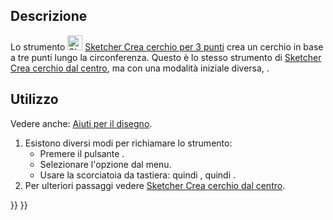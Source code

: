 <languages/>

{{Docnav/it
|[[Sketcher_CreateCircle/it|Cerchio dal centro]]
|[[Sketcher_CreateEllipseByCenter/it|Ellisse dal centro]]
|[[Sketcher_Workbench/it|Sketcher]]
|IconL=Sketcher_CreateCircle.svg
|IconR=Sketcher_CreateEllipseByCenter.svg
|IconC=Workbench_Sketcher.svg
}}

{{GuiCommand/it
|Name=Sketcher Create3PointCircle
|Name/it=Sketcher Crea cerchio per 3 punti
|MenuLocation=Schizzo → Geometrie Sketcher → Crea cerchio per 3 punti
|Workbenches=[[Sketcher_Workbench/it|Sketcher]]
|Shortcut={{KEY|G}} {{KEY|3}} {{KEY|C}}
|SeeAlso=[[Sketcher_CreateCircle/it|Sketcher Crea cerchio dal centro]]
}}

<span id="Description"></span>
==Descrizione==

Lo strumento [[Image:Sketcher_Create3PointCircle.svg|24px]] [[Sketcher_Create3PointCircle/it|Sketcher Crea cerchio per 3 punti]] crea un cerchio in base a tre punti lungo la circonferenza. Questo è lo stesso strumento di [[Sketcher_CreateCircle/it|Sketcher Crea cerchio dal centro]], ma con una modalità iniziale diversa, {{Version/it|1.0}}.

<span id="Usage"></span>
==Utilizzo==

Vedere anche: [[Sketcher_Workbench/it#Drawing_aids|Aiuti per il disegno]].

# Esistono diversi modi per richiamare lo strumento:
#* Premere il pulsante {{Button|[[Image:Sketcher_Create3PointCircle.svg|16px]] [[Sketcher_Create3PointCircle/it|Crea cerchio per 3 punti]]}}.
#* Selezionare l'opzione {{MenuCommand|Schizzo → Geometrie Sketcher → [[Image:Sketcher_Create3PointCircle.svg|16px]] Crea cerchio per 3 punti}} dal menu.
#* Usare la scorciatoia da tastiera: {{KEY|G}} quindi {{KEY|3}}, quindi {{KEY|C}}.
# Per ulteriori passaggi vedere [[Sketcher_CreateCircle/it#Usage|Sketcher Crea cerchio dal centro]].


{{Docnav/it
|[[Sketcher_CreateCircle/it|Cerchio dal centro]]
|[[Sketcher_CreateEllipseByCenter/it|Ellisse dal centro]]
|[[Sketcher_Workbench/it|Sketcher]]
|IconL=Sketcher_CreateCircle.svg
|IconR=Sketcher_CreateEllipseByCenter.svg
|IconC=Workbench_Sketcher.svg
}}

{{Sketcher Tools navi{{#translation:}}}}
{{Userdocnavi{{#translation:}}}}